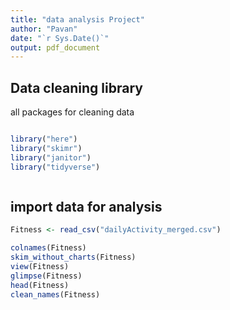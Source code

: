 ---
title: "data analysis Project"
author: "Pavan"
date: "`r Sys.Date()`"
output: pdf_document
---

## Data cleaning library 
  all packages for cleaning data
```{r}
```


```{r}
library("here")
library("skimr")
library("janitor")
library("tidyverse")
```


```{r}
```
## import data for analysis

```{r}

Fitness <- read_csv("dailyActivity_merged.csv")

colnames(Fitness)
skim_without_charts(Fitness)
view(Fitness)
glimpse(Fitness)
head(Fitness)
clean_names(Fitness)
```


 
 